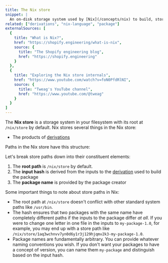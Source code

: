```yaml
---
title: The Nix store
snippet: |
  An on-disk storage system used by [Nix](/concepts/nix) to build, store, and cache [packages](/concepts/package) and other artifacts
related: ["derivations", "nix-language", "package"]
externalSources: [
  {
    title: "What is Nix?",
    href: "https://shopify.engineering/what-is-nix",
    source: {
      title: "The Shopify engineering blog",
      href: "https://shopify.engineering"
    }
  },
  {
    title: "Exploring the Nix store internals",
    href: "https://www.youtube.com/watch?v=foN0PfdRlNI",
    source: {
      title: "Tweag's YouTube channel",
      href: "https://www.youtube.com/@tweag"
    }
  }
]
---
```


The **Nix store** is a storage system in your filesystem with its root at `/nix/store` by default. Nix stores several things in the Nix store:

- The products of [derivations]

Paths in the Nix store have this structure:

<NixStorePath pkg="my-package-1.0" />

Let's break store paths down into their constituent elements:

1. The **root path** is `/nix/store` by default.
2. The **input hash** is derived from the inputs to the [derivation][derivations] used to build the package
3. The **package name** is provided by the package creator

Some important things to note about store paths in Nix:

- The root path at `/nix/store` doesn't conflict with other standard system paths like `/usr/bin`.
- The hash ensures that two packages with the same name have completely different paths if the inputs to the package differ *at all*. If you were to change one letter in one file in the inputs to `my-package-1.0`, for example, you may end up with a store path like `/nix/store/1aq3wchnvv7yn0d6y1r3j129hjqmv2k3-my-package-1.0`.
- Package names are fundamentally arbitrary. You can provide whatever naming conventions you wish. If you don't want your packages to have a concept of version, you can name them `my-package` and distinguish based on the input hash.

[derivations]: /concepts/derivations
